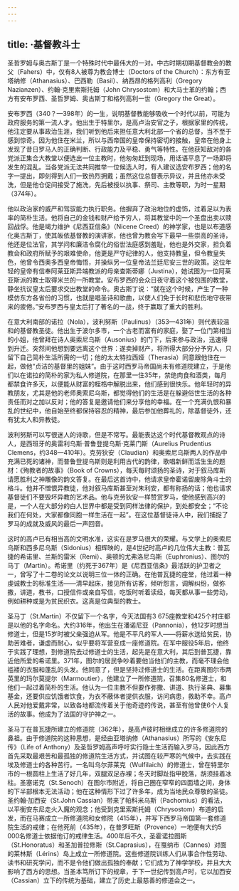 ```yaml
---
---
---
```

title: ·基督教斗士
---




圣哲罗姆与奥古斯丁是一个特殊时代中最伟大的一对。中古时期初期基督教会的教父（Fahers）中，仅有8人被尊为教会博士（Doctors of the Church）：东方有亚塔纳修（Athanasius）、巴西勒（Basil）、纳西昂的格列高利（Gregory Nazianzen）、约翰·克里索斯托姆（John Chrysostom）和大马士革的约翰；西方有安布罗西、圣哲罗姆、奥古斯丁和格列高利一世（Gregory the Great）。

安布罗西（340？—398年）的一生，说明基督教能够吸收一个时代以前，可能为政府服务的第一流人才。他出生于特里尔，是高卢治安官之子，根据家里的传统，他注定要从事政治生涯，我们听到他后来担任意大利北部一个省的总督，当不至于感到惊奇。因为他住在米兰，所以与西帝国的皇帝保持密切的接触，皇帝在他身上发现了昔日罗马人的正确判断、行政能力及平稳、勇气等特性。在他获知敌对的各党派正集合大教堂以便选出一位主教时，他匆匆赶到现场，用话语平息了一场即将发生的混乱。当各党派无法共同推举一位候选人时，有人建议选安布罗西；他的名字一提出，即刻得到人们一致热烈拥戴；虽然这位总督表示异议，并且他亦未受洗，但是他仓促间接受了施洗，先后被授以执事、祭司、主教等职，为时一星期（374年）。

他以政治家的威严和驾驭能力执行职务。他摒弃了政治地位的虚饰，过着足以为表率的简朴生活。他将自己的金钱和财产给予穷人，将其教堂中的一个圣盘出卖以赎回战俘。他是竭力维护《尼西亚信条》（Nicene Creed）的神学家，也是以布道感化奥古斯丁，使其皈依基督教的演讲家，他也曾为教会写下最早一些崇高的圣诗，他还是位法官，其学问和廉洁令腐化的俗世法庭感到羞耻，他也是外交家，担负着教会和政府所赋予的艰难使命，他更是严守纪律的人，他支持教皇，但令教皇失色，他曾令西奥多西皇帝悔悟，并操纵另一位皇帝法兰廷尼安三世的政策。这位年轻的皇帝有信奉阿莱亚斯异端教派的母亲查斯蒂娜（Justina），她试图为一位阿莱亚斯派的教士取得米兰的一所教堂。安布罗西的会众日夜守着这个被包围的教堂，静坐抗议皇太后要求交出教堂的命令。奥古斯丁说：“就在这个时候，产生了一种模仿东方各省份的习惯，也就是唱圣诗和歌曲，以使人们免于长时和悲伤地守夜带来的疲倦。”安布罗西与皇太后打了著名的一战，终于赢取了重大的胜利。

在意大利南部的诺拉（Nola），波利努斯（Paulinus）（353—431年）则代表较温和的基督教圣徒。他出生于波尔多市，一个古老而富有的家庭，娶了一位门第相当的小姐，他曾拜在诗人奥索尼乌斯（Ausonius）的门下，后来参与政治，迅速得到升迁。突然间他想到要远离这个世界：遂卖掉财产，将所得大部分分予穷人，只留下自己简朴生活所需的一切；他的太太特拉西娅（Therasia）同意跟他住在一起，做他“贞洁的基督里的姐妹”。由于这时西罗马帝国尚未有修道院建立，于是他们以在诺拉的简朴的家为私人修道院，在那里一住35年，禁绝肉食和酒类，每月都禁食许多天，以便能从财富的桎梏中解脱出来，他们感到很快乐。他年轻时的异教朋友，尤其是他的老师奥索尼乌斯，都觉得他们的生活是在躲避俗世生活的各种责任而对之加以反对；他的答复是邀请他们来分享他的幸福。在一个充满仇恨和暴乱的世纪中，他自始至终都保持容忍的精神，最后参加他葬礼的，除基督徒外，还有犹太人和异教徒。

波利努斯可以写很迷人的诗歌，但是不常写。最能表达这个时代基督教观点的诗人，是西班牙的奥雷利乌斯·普鲁登提乌斯·克莱门斯（Aurelius Prudentius Clemens，约348—410年）。克劳狄安（Claudian）和奥索尼乌斯两人的作品中充满已死的诸神，而普鲁登提乌斯则是利用古代的韵律，歌唱新鲜而活生生的题材：《殉教者的故事》（Book of Crowns），每天每时颂扬的圣诗，对于叙马库斯请愿胜利之神雕像的韵文答复。在最后这首诗中，他请求皇帝霍诺留废除角斗士的格斗。他并不憎恨异教徒，他对叙马库斯甚至对朱利安，都有称扬的话；他也请求基督徒们不要毁坏异教的艺术品。他与克劳狄安一样赞赏罗马，使他感到高兴的是，一个人在大部分的白人世界中都是受到同样法律的保护，到处都安全；“不论我们在何处，大家都像同胞一样生活在一起”。在这位基督徒诗人中，我们捕捉了罗马的成就及威风的最后一声回音。

这时的高卢已有相当高的文明水准，这实在是罗马很大的荣耀。与文学上的奥索尼乌斯和西多尼乌斯（Sidonius）相辉映的，是4世纪时高卢的几位伟大主教：普瓦捷的希诺里、兰斯的雷米（Remi）、奥顿的尤弗洛尼乌斯（Euphronius）、图尔的马丁（Martin）。希诺里（约死于367年）是《尼西亚信条》最活跃的护卫者之一，曾写了十二卷的论文以说明三位一体的正确。在他普瓦捷的座堂，他过着一种虔诚教士的标准生活——清早起床，接见所有访客，倾听怨言，调解纠纷，做弥撒，讲道，教书，口授信件或亲自写信，吃饭时听着读经，每天都从事一些劳动，例如耕种或是为贫民织衣。这真是位典型的教士。

圣马丁（St.Martin）不仅留下一个名字，今天法国有3 675座教堂和425个村庄都是以他的名字命名。大约316年，他出生在潘诺尼亚（Pannonia），他12岁时想当修道士，但是15岁时被父亲强迫从军。他是不平凡的军人——将薪水送给贫民，协助苦难者，谦虚而耐心，似乎要将军营变成一座修道院。在军中服役5年后，他终于实践了理想，到修道院去过修道士的生活，起先是在意大利，其后到普瓦捷，靠近他所爱的希诺里。371年，图尔的居民争吵着要他当他们的主教，而毫不理会他褴褛的衣服和蓬乱的头发。他同意了，但是坚持过修道士的生活。在距离图尔市两英里的玛尔莫提尔（Marmoutier），他建立了一所修道院，召集80名修道士，和他们一起过着简朴的生活。他认为一位主教不但要作弥撒、讲道、执行圣典、募集基金，还要供应饥饿者饮食，为衣不蔽体者提供衣服，访问病患，救助不幸。高卢人民对他爱戴非常，以致各地都流传着关于他奇迹的传说，甚至有他曾使6个人复活的故事。他成为了法国的守护神之一。

圣马丁在普瓦捷所建立的修道院（362年），是高卢彼时相继成立的许多修道院的鼻祖。由于修道院的这种思想，是经由亚塔纳修（Athanasius）所写的《安东尼传》（Life of Anthony）及圣哲罗姆高声呼吁实行隐士生活而输入罗马，因此西方首先采取最艰苦和最孤独的修道院生活方式，并试图在较严寒的气候中，去实践在埃及修道士的各种苦行。一名叫乌尔菲莱克（Wulfilaich）的修道士，曾在特里尔市的一根圆柱上生活了好几年，双腿双足赤裸；冬天时脚趾指甲脱落，胡须挂着冰柱。圣塞诺克（St.Senoch）在图尔市附近，将自己圈在窄窄的四面墙之间，身体的下半部根本无法活动；他在这种情形下过了许多年，成为当地民众尊敬的圣徒。圣约翰·加西安（St.John Cassian）带来了帕科米乌斯（Pachomius）的看法，以平衡安东尼走火入魔的观念；他受到克里索斯托姆（Chrysostom）布道的启发，而在马赛成立一所修道院和女修院（415年），并写下西罗马帝国第一套修道院生活的戒律；在他死前（435年），在普罗旺斯（Provence）一地便有大约5 000名修道士依据他订的戒律生活。400年后不久，圣霍诺拉图斯（St.Honoratus）和圣加普拉修斯（St.Caprasius），在戛纳市（Cannes）对面的莱林斯（Lérins）岛上成立一所修道院。这些修道院训练人们从事合作性劳动、读书和研究学问，而不是令他们做出孤独的奉献；它们成为了神学学校，并且大大影响了西方的思想。当圣本笃所订下的规章，于下一世纪传到高卢时，它以加西安（Cassian）立下的传统为基础，建立了历史上最慈善的修道会之一。